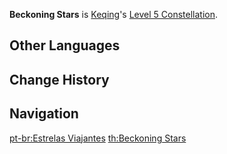{{Constellation Infobox
|image       = Constellation Beckoning Stars.png
|description = Increases the Level of [[Stellar Restoration]] by 3.<br />Maximum upgrade level is 15.
|level       = 5
|character   = Keqing
|utility1    = Talent Level Increase
|utility2    = Elemental Skill Level Increase
}}
'''Beckoning Stars''' is [[Keqing]]'s [[Level 5 Constellation]].
<!--
==Gameplay Notes==
-->

==Other Languages==
{{Other Languages
|en      = Beckoning Stars
|zhs     = 移灯
|zhs_rm  = Yí Dēng
|zht     = 移燈
|zht_rm  = Yí Dēng
|zh_tl   = Moving Light
|ja      = 移燈
|ja_rm   = Itou{{Assumed}}
|ja_tl   = Shifting Light
|ko      = 이등
|ko_rm   = Ideung
|ko_tl   = Moving Lantern
|es      = Luces viajeras
|es_tl   = Traveling Lights
|fr      = Lueur mouvante
|fr_tl   = Moving Glow
|ru      = Мановение звёзд
|ru_tl   = 
|th      = Beckoning Stars
|vi      = Đèn Di Chuyển
|vi_tl   = 
|de      = Treibende Lichter
|de_tl   = Driving Lights
|id      = Beckoning Stars
|pt      = Estrelas Viajantes
|pt_tl   = Traveling Stars
}}

==Change History==
{{Change History|1.0}}

==Navigation==
{{Talent Navbox|Keqing}}
[[pt-br:Estrelas Viajantes]]
[[th:Beckoning Stars]]